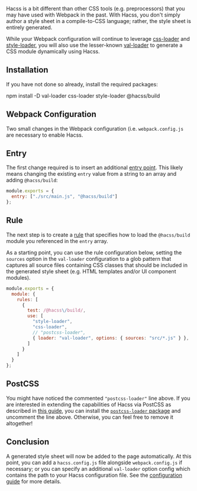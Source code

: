
<Article
  title="Webpack"
  subtitle="Integrate Hacss with your build process">

Hacss is a bit different than other CSS tools (e.g. preprocessors) that you may
have used with Webpack in the past. With Hacss, you don't simply author a style
sheet in a compile-to-CSS language; rather, the style sheet is entirely
generated.

While your Webpack configuration will continue to leverage
[css-loader](https://github.com/webpack-contrib/css-loader) and
[style-loader](https://github.com/webpack-contrib/style-loader),
you will also use the lesser-known
[val-loader](https://github.com/webpack-contrib/val-loader)
to generate a CSS module dynamically using Hacss.

# Installation

If you have not done so already, install the required packages:

<ShellCommand>
npm install -D val-loader css-loader style-loader @hacss/build
</ShellCommand>

# Webpack Configuration

Two small changes in the Webpack configuration (i.e. `webpack.config.js` are
necessary to enable Hacss.

## Entry

The first change required is to insert an additional
[entry point](https://webpack.js.org/concepts/entry-points/). This likely means
changing the existing `entry` value from a string to an array and adding
`@hacss/build`:

```javascript
module.exports = {
  entry: ["./src/main.js", "@hacss/build"]
};
```

## Rule

The next step is to create a
[rule](https://webpack.js.org/configuration/module/#rule) that specifies how to
load the `@hacss/build` module you referenced in the `entry` array.

As a starting point, you can use the rule configuration below, setting the
`sources` option in the `val-loader` configuration to a glob pattern that
captures all source files containing CSS classes that should be included in the
generated style sheet (e.g. HTML templates and/or UI component modules).

```javascript
module.exports = {
  module: {
    rules: [
      {
        test: /@hacss\/build/,
        use: [
          "style-loader",
          "css-loader",
          // "postcss-loader",
          { loader: "val-loader", options: { sources: "src/*.js" } },
        ]
      }
    ]
  }
};
```

## PostCSS

You might have noticed the commented `"postcss-loader"` line above. If you are
interested in extending the capabilities of Hacss via PostCSS as described in
[this guide](./post-processing), you can install the
[`postcss-loader` package](https://www.npmjs.com/package/postcss-loader) and
uncomment the line above. Otherwise, you can feel free to remove it altogether!

# Conclusion

A generated style sheet will now be added to the page automatically. At this
point, you can add a `hacss.config.js` file alongside `webpack.config.js` if
necessary; or you can specify an additional `val-loader` option config which
contains the path to your Hacss configuration file. See the
[configuration guide](./configuration) for more details.

</Article>
